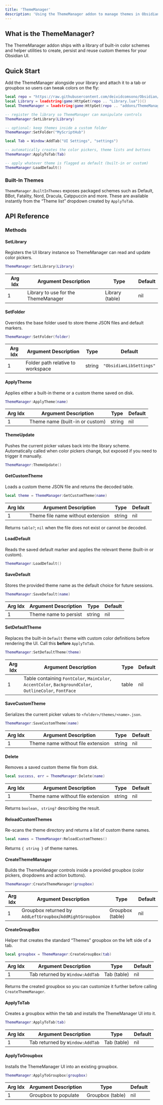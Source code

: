 ```yaml
---
title: 'ThemeManager'
description: 'Using the ThemeManager addon to manage themes in Obsidian'
---
```



<InlineTOC items={toc} />

## What is the ThemeManager?

The ThemeManager addon ships with a library of built-in color schemes and helper utilities to create, persist and reuse custom themes for your Obsidian UI.

## Quick Start

Add the ThemeManager alongside your library and attach it to a tab or groupbox so users can tweak colors on the fly:

```lua
local repo = "https://raw.githubusercontent.com/deividcomsono/Obsidian/main/"
local Library = loadstring(game:HttpGet(repo .. "Library.lua"))()
local ThemeManager = loadstring(game:HttpGet(repo .. "addons/ThemeManager.lua"))()

-- register the library so ThemeManager can manipulate controls
ThemeManager:SetLibrary(Library)

-- optional: keep themes inside a custom folder
ThemeManager:SetFolder("MyScriptHub")

local Tab = Window:AddTab("UI Settings", "settings")

-- automatically creates the color pickers, theme lists and buttons
ThemeManager:ApplyToTab(Tab)

-- apply whatever theme is flagged as default (built-in or custom)
ThemeManager:LoadDefault()
```

### Built-In Themes

`ThemeManager.BuiltInThemes` exposes packaged schemes such as Default, BBot, Fatality, Nord, Dracula, Catppuccin and more. These are available instantly from the “Theme list” dropdown created by `ApplyToTab`.

## API Reference

### Methods

#### SetLibrary
Registers the UI library instance so ThemeManager can read and update color pickers.

```lua
ThemeManager:SetLibrary(Library)
```

| Arg Idx | Argument Description | Type | Default |
| --- | --- | --- | --- |
| 1 | Library to use for the ThemeManager | Library (table) | nil |

#### SetFolder
Overrides the base folder used to store theme JSON files and default markers.

```lua
ThemeManager:SetFolder(folder)
```

| Arg Idx | Argument Description | Type | Default |
| --- | --- | --- | --- |
| 1 | Folder path relative to workspace | string | `"ObsidianLibSettings"` |

#### ApplyTheme
Applies either a built-in theme or a custom theme saved on disk.

```lua
ThemeManager:ApplyTheme(name)
```

| Arg Idx | Argument Description | Type | Default |
| --- | --- | --- | --- |
| 1 | Theme name (built-in or custom) | string | nil |

#### ThemeUpdate
Pushes the current picker values back into the library scheme. Automatically called when color pickers change, but exposed if you need to trigger it manually.

```lua
ThemeManager:ThemeUpdate()
```


#### GetCustomTheme
Loads a custom theme JSON file and returns the decoded table.

```lua
local theme = ThemeManager:GetCustomTheme(name)
```

| Arg Idx | Argument Description | Type | Default |
| --- | --- | --- | --- |
| 1 | Theme file name without extension | string | nil |

Returns `table?`; `nil` when the file does not exist or cannot be decoded.

#### LoadDefault
Reads the saved default marker and applies the relevant theme (built-in or custom).

```lua
ThemeManager:LoadDefault()
```

#### SaveDefault
Stores the provided theme name as the default choice for future sessions.

```lua
ThemeManager:SaveDefault(name)
```

| Arg Idx | Argument Description | Type | Default |
| --- | --- | --- | --- |
| 1 | Theme name to persist | string | nil |

#### SetDefaultTheme
Replaces the built-in `Default` theme with custom color definitions before rendering the UI. Call this **before** `ApplyToTab`.

```lua
ThemeManager:SetDefaultTheme(theme)
```

| Arg Idx | Argument Description | Type | Default |
| --- | --- | --- | --- |
| 1 | Table containing `FontColor`, `MainColor`, `AccentColor`, `BackgroundColor`, `OutlineColor`, `FontFace` | table | nil |

#### SaveCustomTheme
Serializes the current picker values to `<folder>/themes/<name>.json`.

```lua
ThemeManager:SaveCustomTheme(name)
```

| Arg Idx | Argument Description | Type | Default |
| --- | --- | --- | --- |
| 1 | Theme name without file extension | string | nil |

#### Delete
Removes a saved custom theme file from disk.

```lua
local success, err = ThemeManager:Delete(name)
```

| Arg Idx | Argument Description | Type | Default |
| --- | --- | --- | --- |
| 1 | Theme name without file extension | string | nil |

Returns `boolean, string?` describing the result.

#### ReloadCustomThemes
Re-scans the theme directory and returns a list of custom theme names.

```lua
local names = ThemeManager:ReloadCustomThemes()
```

Returns `{ string }` of theme names.

#### CreateThemeManager
Builds the ThemeManager controls inside a provided groupbox (color pickers, dropdowns and action buttons).

```lua
ThemeManager:CreateThemeManager(groupbox)
```

| Arg Idx | Argument Description | Type | Default |
| --- | --- | --- | --- |
| 1 | Groupbox returned by `AddLeftGroupbox`/`AddRightGroupbox` | Groupbox (table) | nil |

#### CreateGroupBox
Helper that creates the standard “Themes” groupbox on the left side of a tab.

```lua
local groupbox = ThemeManager:CreateGroupBox(tab)
```

| Arg Idx | Argument Description | Type | Default |
| --- | --- | --- | --- |
| 1 | Tab returned by `Window:AddTab` | Tab (table) | nil |

Returns the created groupbox so you can customize it further before calling `CreateThemeManager`.

#### ApplyToTab
Creates a groupbox within the tab and installs the ThemeManager UI into it.

```lua
ThemeManager:ApplyToTab(tab)
```

| Arg Idx | Argument Description | Type | Default |
| --- | --- | --- | --- |
| 1 | Tab returned by `Window:AddTab` | Tab (table) | nil |

#### ApplyToGroupbox
Installs the ThemeManager UI into an existing groupbox.

```lua
ThemeManager:ApplyToGroupbox(groupbox)
```

| Arg Idx | Argument Description | Type | Default |
| --- | --- | --- | --- |
| 1 | Groupbox to populate | Groupbox (table) | nil |
